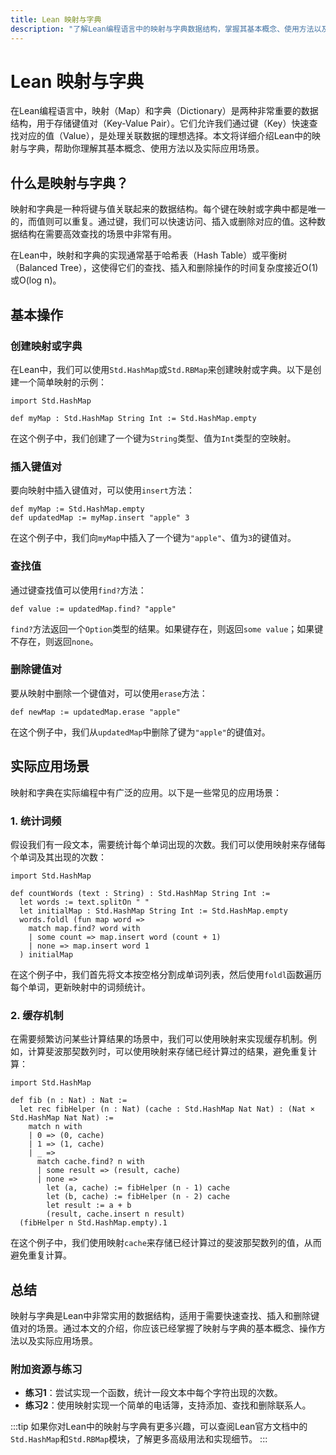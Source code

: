 ```yaml
---
title: Lean 映射与字典
description: "了解Lean编程语言中的映射与字典数据结构，掌握其基本概念、使用方法以及实际应用场景。"
---
```


# Lean 映射与字典

在Lean编程语言中，映射（Map）和字典（Dictionary）是两种非常重要的数据结构，用于存储键值对（Key-Value Pair）。它们允许我们通过键（Key）快速查找对应的值（Value），是处理关联数据的理想选择。本文将详细介绍Lean中的映射与字典，帮助你理解其基本概念、使用方法以及实际应用场景。

## 什么是映射与字典？

映射和字典是一种将键与值关联起来的数据结构。每个键在映射或字典中都是唯一的，而值则可以重复。通过键，我们可以快速访问、插入或删除对应的值。这种数据结构在需要高效查找的场景中非常有用。

在Lean中，映射和字典的实现通常基于哈希表（Hash Table）或平衡树（Balanced Tree），这使得它们的查找、插入和删除操作的时间复杂度接近O(1)或O(log n)。

## 基本操作

### 创建映射或字典

在Lean中，我们可以使用`Std.HashMap`或`Std.RBMap`来创建映射或字典。以下是创建一个简单映射的示例：

```lean
import Std.HashMap

def myMap : Std.HashMap String Int := Std.HashMap.empty
```

在这个例子中，我们创建了一个键为`String`类型、值为`Int`类型的空映射。

### 插入键值对

要向映射中插入键值对，可以使用`insert`方法：

```lean
def myMap := Std.HashMap.empty
def updatedMap := myMap.insert "apple" 3
```

在这个例子中，我们向`myMap`中插入了一个键为`"apple"`、值为`3`的键值对。

### 查找值

通过键查找值可以使用`find?`方法：

```lean
def value := updatedMap.find? "apple"
```

`find?`方法返回一个`Option`类型的结果。如果键存在，则返回`some value`；如果键不存在，则返回`none`。

### 删除键值对

要从映射中删除一个键值对，可以使用`erase`方法：

```lean
def newMap := updatedMap.erase "apple"
```

在这个例子中，我们从`updatedMap`中删除了键为`"apple"`的键值对。

## 实际应用场景

映射和字典在实际编程中有广泛的应用。以下是一些常见的应用场景：

### 1. 统计词频

假设我们有一段文本，需要统计每个单词出现的次数。我们可以使用映射来存储每个单词及其出现的次数：

```lean
import Std.HashMap

def countWords (text : String) : Std.HashMap String Int :=
  let words := text.splitOn " "
  let initialMap : Std.HashMap String Int := Std.HashMap.empty
  words.foldl (fun map word =>
    match map.find? word with
    | some count => map.insert word (count + 1)
    | none => map.insert word 1
  ) initialMap
```

在这个例子中，我们首先将文本按空格分割成单词列表，然后使用`foldl`函数遍历每个单词，更新映射中的词频统计。

### 2. 缓存机制

在需要频繁访问某些计算结果的场景中，我们可以使用映射来实现缓存机制。例如，计算斐波那契数列时，可以使用映射来存储已经计算过的结果，避免重复计算：

```lean
import Std.HashMap

def fib (n : Nat) : Nat :=
  let rec fibHelper (n : Nat) (cache : Std.HashMap Nat Nat) : (Nat × Std.HashMap Nat Nat) :=
    match n with
    | 0 => (0, cache)
    | 1 => (1, cache)
    | _ =>
      match cache.find? n with
      | some result => (result, cache)
      | none =>
        let (a, cache) := fibHelper (n - 1) cache
        let (b, cache) := fibHelper (n - 2) cache
        let result := a + b
        (result, cache.insert n result)
  (fibHelper n Std.HashMap.empty).1
```

在这个例子中，我们使用映射`cache`来存储已经计算过的斐波那契数列的值，从而避免重复计算。

## 总结

映射与字典是Lean中非常实用的数据结构，适用于需要快速查找、插入和删除键值对的场景。通过本文的介绍，你应该已经掌握了映射与字典的基本概念、操作方法以及实际应用场景。

### 附加资源与练习

- **练习1**：尝试实现一个函数，统计一段文本中每个字符出现的次数。
- **练习2**：使用映射实现一个简单的电话簿，支持添加、查找和删除联系人。

:::tip
如果你对Lean中的映射与字典有更多兴趣，可以查阅Lean官方文档中的`Std.HashMap`和`Std.RBMap`模块，了解更多高级用法和实现细节。
:::